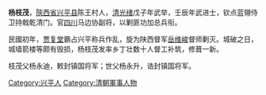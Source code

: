{{unreferenced|time=2014-05-27T12:24:42+00:00}}
'''杨枝茂'''，[[陝西省|陝西省]][[兴平县|兴平县]]陈王村人，[[清|清]][[光绪|光绪]]戊子年武举，壬辰年武进士，钦点蓝翎侍卫持戟乾清门。官[[四川|四川]]马边协副将，以剿匪功加总兵衔。

民國初年，[[贾复堂|贾复堂]]霸占兴平称兵作乱，旋为陕西督军[[岳维峻|岳维峻]]督师剿灭。城破之日，城墙箭楼等颇有毁损，杨枝茂发率乡丁壮数十人督工补筑，修葺一新。

枝茂父杨永迪，敕封镇国将军；世父杨永升，诰封镇国将军。

[[Category:兴平人|Category:兴平人]]
[[Category:清朝軍事人物|Category:清朝軍事人物]]